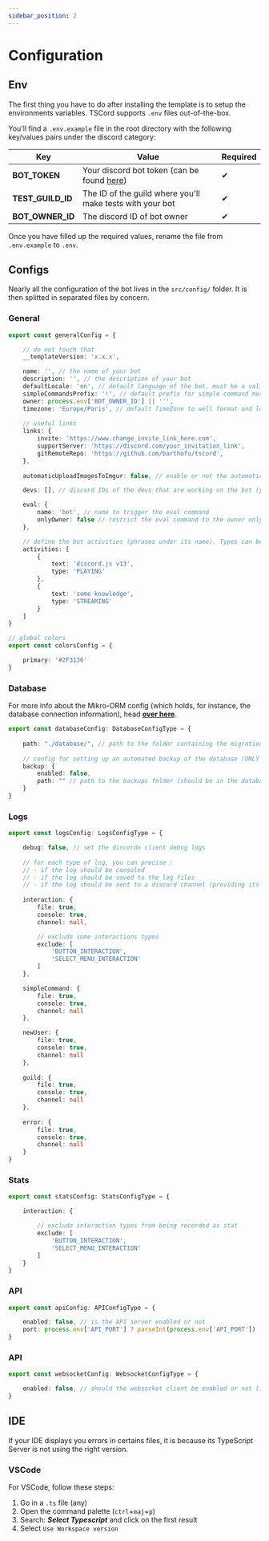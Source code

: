 ```yaml
---
sidebar_position: 2
---
```


# Configuration

## Env

The first thing you have to do after installing the template is to setup the environments variables.
TSCord supports `.env` files out-of-the-box.

You'll find a `.env.example` file in the root directory with the following key/values pairs under the discord category:

| Key              | Value                                                                                     | Required |
|------------------|-------------------------------------------------------------------------------------------|----------|
| **BOT_TOKEN**    | Your discord bot token (can be found [here](https://discord.com/developers/applications)) | ✔        |
| **TEST_GUILD_ID**| The ID of the guild where you'll make tests with your bot                                 | ✔        |
| **BOT_OWNER_ID** | The discord ID of bot owner                                                               | ✔        |

Once you have filled up the required values, rename the file from `.env.example` to `.env`.

## Configs

Nearly all the configuration of the bot lives in the `src/config/` folder. 
It is then splitted in separated files by concern.

### General

```ts title=src/config/general.ts
export const generalConfig = {

    // do not touch that
    __templateVersion: 'x.x.x',

	name: '', // the name of your bot
	description: '', // the description of your bot
	defaultLocale: 'en', // default language of the bot, must be a valid locale
	simpleCommandsPrefix: '!', // default prefix for simple command messages (old way to do commands on discord)
	owner: process.env['BOT_OWNER_ID'] || ''',
	timezone: 'Europe/Paris', // default TimeZone to well format and localize dates (logs, stats, etc)
	
    // useful links
    links: {
		invite: 'https://www.change_invite_link_here.com',
		supportServer: 'https://discord.com/your_invitation_link',
		gitRemoteRepo: 'https://github.com/barthofu/tscord',
	},
    
    automaticUploadImagesToImgur: false, // enable or not the automatic assets upload

	devs: [], // discord IDs of the devs that are working on the bot (you don't have to put the owner's id here)

	eval: {
		name: 'bot', // name to trigger the eval command
		onlyOwner: false // restrict the eval command to the owner only (if not, all the devs can trigger it)
	},

    // define the bot activities (phrases under its name). Types can be: PLAYING, LISTENING, WATCHING, STREAMING
    activities: [
		{
			text: 'discord.js v13',
			type: 'PLAYING'
		},
		{
			text: 'some knowledge',
			type: 'STREAMING'
		}
	]
}

// global colors
export const colorsConfig = {

	primary: '#2F3136'
}
```

### Database

For more info about the Mikro-ORM config (which holds, for instance, the database connection information), head **[over here](/docs/bot/features/database/orm)**.

```ts title=src/config/database.ts²
export const databaseConfig: DatabaseConfigType = {
    
    path: "./database/", // path to the folder containing the migrations and SQLite database (if used)
    
    // config for setting up an automated backup of the database (ONLY FOR SQLITE)
    backup: {
        enabled: false,
        path: "" // path to the backups folder (should be in the database/ folder)
    }
}
```

### Logs

```ts title=src/config/logs.ts
export const logsConfig: LogsConfigType = {

    debug: false, // set the discordx client debug logs
		
    // for each type of log, you can precise :
    // - if the log should be consoled
    // - if the log should be saved to the log files
    // - if the log should be sent to a discord channel (providing its IP)
    
    interaction: {
        file: true,
        console: true,
        channel: null,

        // exclude some interactions types
        exclude: [
            'BUTTON_INTERACTION', 
            'SELECT_MENU_INTERACTION'
        ]
    },

    simpleCommand: {
        file: true,
        console: true,
        channel: null
    },

    newUser: {
        file: true,
        console: true,
        channel: null
    },
    
    guild: {
        file: true,
        console: true,
        channel: null
    },
    
    error: {
        file: true,
        console: true,
        channel: null
    }
}
```

### Stats

```ts title=src/config/stats.ts
export const statsConfig: StatsConfigType = {

    interaction: {

        // exclude interaction types from being recorded as stat
        exclude: [
            'BUTTON_INTERACTION',
            'SELECT_MENU_INTERACTION'
        ]
    }
}
```

### API

```ts title=src/config/api.ts
export const apiConfig: APIConfigType = {

    enabled: false, // is the API server enabled or not
    port: process.env['API_PORT'] ? parseInt(process.env['API_PORT']) : 4000, // the port on which the API server should be exposed
}
```

### API

```ts title=src/config/websocket.ts
export const websocketConfig: WebsocketConfigType = {

    enabled: false, // should the websocket client be enabled or not (if you're not using the Dashboard, just disable it)
}
```

## IDE

If your IDE displays you errors in certains files, it is because its TypeScript Server is not using the right version.

### VSCode

For VSCode, follow these steps:

1. Go in a `.ts` file (any)
2. Open the command palette (`ctrl`+`maj`+`p`)
3. Search: ***Select Typescript*** and click on the first result
4. Select `Use Workspace version`